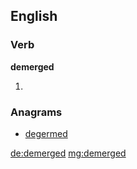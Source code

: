 ==English==

===Verb===
'''demerged'''

# {{past of|demerge}}

===Anagrams===
* [[degermed#English|degermed]]

[[de:demerged]]
[[mg:demerged]]